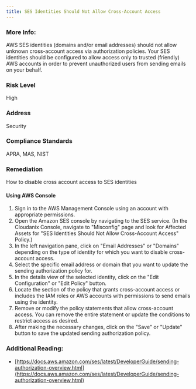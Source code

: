 ```yaml
---
title: SES Identities Should Not Allow Cross-Account Access
---
```


### More Info:

AWS SES identities (domains and/or email addresses) should not allow unknown cross-account access via authorization policies. Your SES identities should be configured to allow access only to trusted (friendly) AWS accounts in order to prevent unauthorized users from sending emails on your behalf.

### Risk Level

High

### Address

Security

### Compliance Standards

APRA, MAS, NIST

### Remediation

How to disable cross account access to SES identities

#### Using AWS Console

1. Sign in to the AWS Management Console using an account with appropriate permissions.
2. Open the Amazon SES console by navigating to the SES service.
    (In the Cloudanix Console, navigate to "Misconfig" page and look for Affected Assets for "SES Identities Should Not Allow Cross-Account Access" Policy.)
3. In the left navigation pane, click on "Email Addresses" or "Domains" depending on the type of identity for which you want to disable cross-account access.
4. Select the specific email address or domain that you want to update the sending authorization policy for.
5. In the details view of the selected identity, click on the "Edit Configuration" or "Edit Policy" button.
6. Locate the section of the policy that grants cross-account access or includes the IAM roles or AWS accounts with permissions to send emails using the identity.
7. Remove or modify the policy statements that allow cross-account access. You can remove the entire statement or update the conditions to restrict access as desired.
8. After making the necessary changes, click on the "Save" or "Update" button to save the updated sending authorization policy.

### Additional Reading:

- [https://docs.aws.amazon.com/ses/latest/DeveloperGuide/sending-authorization-overview.html](https://docs.aws.amazon.com/ses/latest/DeveloperGuide/sending-authorization-overview.html)
